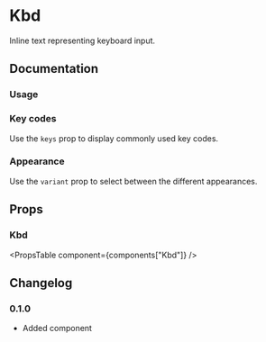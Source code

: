 
# Kbd

Inline text representing keyboard input.

## Documentation

### Usage

<Demo component="kbd/usage" />

### Key codes

Use the `keys` prop to display commonly used key codes.

<Demo component="kbd/keys-usage" />

### Appearance

Use the `variant` prop to select between the different appearances.

<Demo component="kbd/appearance-usage" />

## Props

### Kbd

<PropsTable component={components["Kbd"]} />

## Changelog

### 0.1.0

- Added component
